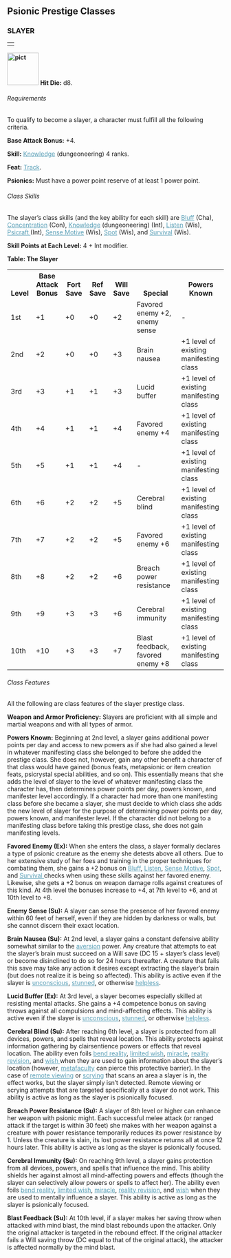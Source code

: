 
<a id="psionic-prestige-classes"></a><h2>Psionic Prestige Classes
</h2>
<a id="slayer"></a><h3>SLAYER</h3>
<table border="0" cellpadding="0" cellspacing="0" style="width: 100%">
<tbody>
<tr>
<td></td>
</tr>
</tbody>
</table>
<a href="http://www.wizards.com/dnd/images/xph_gallery/80455.jpg"
style="font-weight: bold;"><img class="art-wide" src="pict.jpg"
title="" alt="pict"
style="border: 0px solid ; width: 73px; height: 75px;" /></a> <span
style="font-weight: bold;">Hit Die:</span> d8.
<a id="slayer-requirements"></a><h6>Requirements</h6>
To qualify to become a slayer, a character must fulfill all the
following criteria.
<p><span style="font-weight: bold;">Base Attack Bonus:</span> +4.</p>
<p><span style="font-weight: bold;">Skill:</span> <a
href="skillsAll.html#knowledge" style="color: rgb(87, 158, 182);">Knowledge</a>
(dungeoneering) 4 ranks.</p>
<p><span style="font-weight: bold;">Feat:</span> <a
href="featsAll.html#track" style="color: rgb(87, 158, 182);">Track</a>.</p>
<p><span style="font-weight: bold;">Psionics:</span> Must have a
power point reserve of at least 1 power point.</p>
<h6>Class Skills</h6>
The slayer&#8217;s class skills (and the key ability for each skill) are <a
href="skillsAll.html#bluff" style="color: rgb(87, 158, 182);">Bluff</a>
(Cha), <a href="psionicSkills.html#concentration"
style="color: rgb(87, 158, 182);">Concentration</a> (Con), <a
href="skillsAll.html#knowledge" style="color: rgb(87, 158, 182);">Knowledge</a>
(dungeoneering) (Int), <a href="skillsAll.html#listen"
style="color: rgb(87, 158, 182);">Listen</a>
(Wis), <a href="psionicSkills.html#psicraft"
style="color: rgb(87, 158, 182);">Psicraft </a>(Int), <a
href="skillsAll.html#sense-motive" style="color: rgb(87, 158, 182);">Sense
Motive</a> (Wis), <a href="skillsAll.html#spot"
style="color: rgb(87, 158, 182);">Spot</a> (Wis), and <a
href="skillsAll.html#survival" style="color: rgb(87, 158, 182);">Survival</a>
(Wis). 
<p><span style="font-weight: bold;">Skill Points at Each Level:</span>
4 + Int modifier.</p>
<a id="table-the-slayer"></a><span style="font-weight: bold;">Table: The Slayer</span>
<table style="width: 100%;" border="0" cellpadding="1"
cellspacing="0">
<tbody>
<tr valign="bottom">
<th style="width: 7%">Level</th>
<th style="width: 12%">Base
Attack Bonus</th>
<th style="width: 7%">Fort
Save</th>
<th style="width: 7%">Ref
Save</th>
<th style="width: 7%">Will
Save</th>
<th style="width: 20%;">Special</th>
<th style="width: 20%;">Powers Known
</th>
</tr>
<tr class="odd-row">
<td>1st</td>
<td>+1
</td>
<td>+0</td>
<td>+0</td>
<td>+2</td>
<td>Favored enemy +2, enemy sense 
</td>
<td>-
</td>
</tr>
<tr>
<td>2nd</td>
<td>+2
</td>
<td>+0</td>
<td>+0</td>
<td>+3</td>
<td>Brain nausea
</td>
<td>+1 level of existing manifesting class
</td>
</tr>
<tr class="odd-row">
<td>3rd</td>
<td>+3
</td>
<td>+1</td>
<td>+1</td>
<td>+3</td>
<td>Lucid buffer
</td>
<td>+1 level of existing manifesting class
</td>
</tr>
<tr>
<td>4th</td>
<td>+4
</td>
<td>+1</td>
<td>+1</td>
<td>+4</td>
<td>Favored enemy +4
</td>
<td>+1 level of existing manifesting class
</td>
</tr>
<tr class="odd-row">
<td>5th</td>
<td>+5
</td>
<td>+1</td>
<td>+1</td>
<td>+4</td>
<td>-
</td>
<td>+1 level of existing manifesting class
</td>
</tr>
<tr>
<td>6th</td>
<td>+6
</td>
<td>+2</td>
<td>+2</td>
<td>+5</td>
<td>Cerebral blind
</td>
<td>+1 level of existing manifesting class
</td>
</tr>
<tr class="odd-row">
<td>7th</td>
<td>+7
</td>
<td>+2</td>
<td>+2</td>
<td>+5</td>
<td>Favored enemy +6
</td>
<td>+1 level of existing manifesting class
</td>
</tr>
<tr>
<td>8th</td>
<td>+8
</td>
<td>+2</td>
<td>+2</td>
<td>+6</td>
<td>Breach power resistance
</td>
<td>+1 level of existing manifesting class
</td>
</tr>
<tr class="odd-row">
<td>9th</td>
<td>+9
</td>
<td>+3</td>
<td>+3</td>
<td>+6</td>
<td>Cerebral immunity
</td>
<td>+1 level of existing manifesting class
</td>
</tr>
<tr>
<td class="last-row">10th</td>
<td class="last-row">+10
</td>
<td class="last-row">+3</td>
<td class="last-row">+3</td>
<td class="last-row">+7</td>
<td class="last-row">Blast feedback, favored enemy +8
</td>
<td class="last-row">+1 level of existing manifesting class
</td>
</tr>
</tbody>
</table>
<a id="slayer-class-features"></a><h6>Class Features</h6>
All the following are class features of the slayer prestige class.
<p><span style="font-weight: bold;">Weapon and Armor Proficiency:</span>
Slayers are proficient with all simple and martial weapons and with all
types of armor. </p>
<p><span style="font-weight: bold;">Powers Known:</span>
Beginning at 2nd level, a slayer gains additional power points per day
and access to new powers as if she had also gained a level in whatever
manifesting class she belonged to before she added the prestige class.
She does not, however, gain any other benefit a character of that class
would have gained (bonus feats, metapsionic or item creation feats,
psicrystal special abilities, and so on). This essentially means that
she adds the level of slayer to the level of whatever manifesting class
the character has, then determines power points per day, powers known,
and manifester level accordingly.
If a character had more than one manifesting class before she became a
slayer, she must decide to which class she adds the new level of slayer
for the purpose of determining power points per day, powers known, and
manifester level.
If the character did not belong to a manifesting class before taking
this prestige class, she does not gain manifesting levels.</p>
<a id="slayer-favored-enemy"></a><p><span style="font-weight: bold;">Favored Enemy (Ex):</span>
When she enters the class, a slayer formally declares a type of psionic
creature as the enemy she detests above all others. Due to her
extensive study of her foes and training in the proper techniques for
combating them, she gains a +2 bonus on <a href="skillsAll.html#bluff"
style="color: rgb(87, 158, 182);">Bluff</a>, <a
href="skillsAll.html#listen" style="color: rgb(87, 158, 182);">Listen</a>,
<a href="skillsAll.html#sense-motive"
style="color: rgb(87, 158, 182);">Sense Motive</a>, <a
href="skillsAll.html#spot" style="color: rgb(87, 158, 182);">Spot</a>,
and <a href="skillsAll.html#survival" style="color: rgb(87, 158, 182);">Survival
</a>checks when using these skills against her favored
enemy.
Likewise, she gets a +2 bonus on weapon damage rolls against creatures
of this kind. At 4th level the bonuses increase to +4, at 7th level to
+6, and at 10th level to +8.</p>
<a id="slayer-enemy-sense"></a><p><span style="font-weight: bold;">Enemy Sense (Su):</span> A
slayer can sense the presence of her favored enemy within 60 feet of
herself, even if they are hidden by darkness or walls, but she cannot
discern their exact location.</p>
<a id="slayer-brain-nausea"></a><p><span style="font-weight: bold;">Brain Nausea (Su):</span> At
2nd level, a slayer gains a constant defensive ability somewhat similar
to the <a href="psionicPowersAtoC.html#aversion"
style="color: rgb(87, 158, 182);">aversion</a> power. Any creature
that attempts to eat the slayer&#8217;s
brain must succeed on a Will save (DC 15 + slayer&#8217;s class level) or
become disinclined to do so for 24 hours thereafter. A creature that
fails this save may take any action it desires except extracting the
slayer&#8217;s brain (but does not realize it is being so affected). This
ability is active even if the slayer is <a
href="abilitiesAndConditions.html#unconscious"
style="color: rgb(87, 158, 182);">unconscious</a>, <a
href="skillsAll.html#stunned" style="color: rgb(87, 158, 182);">stunned</a>,
or
otherwise <a href="skillsAll.html#helpless"
style="color: rgb(87, 158, 182);">helpless</a>.</p>
<a id="slayer-lucid-buffer"></a><p><span style="font-weight: bold;">Lucid Buffer (Ex):</span> At
3rd level, a slayer becomes especially skilled at resisting mental
attacks. She gains a +4 competence bonus on saving throws against all
compulsions and mind-affecting effects. This ability is active even if
the slayer is <a href="abilitiesAndConditions.html#unconscious"
style="color: rgb(87, 158, 182);">unconscious</a>, <a
href="skillsAll.html#stunned" style="color: rgb(87, 158, 182);">stunned</a>,
or
otherwise <a href="skillsAll.html#helpless"
style="color: rgb(87, 158, 182);">helpless</a>.</p>
<a id="slayer-cerebral-blind"></a><p><span style="font-weight: bold;">Cerebral Blind (Su):</span>
After reaching 6th level, a slayer is protected from all devices,
powers, and spells that reveal location. This ability protects against
information gathering by clairsentience powers or effects that reveal
location.
The ability even foils <a href="psionicPowersAtoC.html#bend-reality"
style="color: rgb(87, 158, 182);">bend reality</a>, <a
href="spellsHtoL.html#limited-wish" style="color: rgb(87, 158, 182);">limited
wish</a>, <a href="spellsMtoO.html#miracle"
style="color: rgb(87, 158, 182);">miracle</a>, <a
href="psionicPowersQtoW.html#reality-revision"
style="color: rgb(87, 158, 182);">reality
revision</a>, and <a href="spellsTtoZ.html#wish"
style="color: rgb(87, 158, 182);">wish </a>when they are used to gain
information about the
slayer&#8217;s location (however, <a
href="psionicPowersGtoP.html#metafaculty"
style="color: rgb(87, 158, 182);">metafaculty</a> can pierce this
protective
barrier). In the case of <a
href="psionicPowersQtoW.html#remote-viewing"
style="color: rgb(87, 158, 182);">remote viewing</a> or <a
href="spellsS.html#scrying" style="color: rgb(87, 158, 182);">scrying</a>
that scans an area a
slayer is in, the effect works, but the slayer simply isn&#8217;t detected.
Remote viewing or scrying attempts that are targeted specifically at a
slayer do not work. This ability is active as long as the slayer is
psionically focused.</p>
<a id="slayer-breach-power-resistance"></a><p><span style="font-weight: bold;">Breach Power Resistance (Su):</span>
A slayer of 8th level or higher can enhance her weapon with psionic
might. Each successful melee attack (or ranged attack if the target is
within 30 feet) she makes with her weapon against a creature with power
resistance temporarily reduces its power resistance by 1. Unless the
creature is slain, its lost power resistance returns all at once 12
hours later. This ability is active as long as the slayer is
psionically focused.</p>
<a id="slayer-cerebral-immunity"></a><p><span style="font-weight: bold;">Cerebral Immunity (Su):</span>
On reaching 9th level, a slayer gains protection from all devices,
powers, and spells that influence the mind. This ability shields her
against almost all mind-affecting powers and effects (though the slayer
can selectively allow powers or spells to affect her). The ability even
foils <a href="psionicPowersAtoC.html#bend-reality"
style="color: rgb(87, 158, 182);">bend reality</a>, <a
href="spellsHtoL.html#limited-wish" style="color: rgb(87, 158, 182);">limited
wish</a>, <a href="spellsMtoO.html#miracle"
style="color: rgb(87, 158, 182);">miracle</a>, <a
href="psionicPowersQtoW.html#reality-revision"
style="color: rgb(87, 158, 182);">reality
revision</a>, and <a href="spellsTtoZ.html#wish"
style="color: rgb(87, 158, 182);">wish</a>
when they are used to mentally influence a slayer. This ability is
active as long as the slayer is psionically focused.</p>
<a id="slayer-blast-feedback"></a><p><span style="font-weight: bold;">Blast Feedback (Su):</span>
At 10th level, if a slayer makes her saving throw when attacked with
mind blast, the mind blast rebounds upon the attacker. Only the
original attacker is targeted in the rebound effect. If the original
attacker fails a Will saving throw (DC equal to that of the original
attack), the attacker is affected normally by the mind blast.</p>
